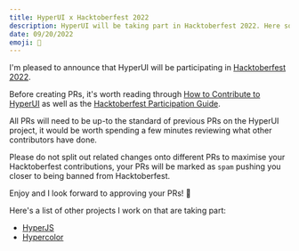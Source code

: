 ```yaml
---
title: HyperUI x Hacktoberfest 2022
description: HyperUI will be taking part in Hacktoberfest 2022. Here some handy links and notes to look at before starting.
date: 09/20/2022
emoji: 🎃
---
```


I'm pleased to announce that HyperUI will be participating in [Hacktoberfest 2022](https://hacktoberfest.com).

Before creating PRs, it's worth reading through [How to Contribute to HyperUI](/blog/how-to-contribute) as well as the [Hacktoberfest Participation Guide](https://hacktoberfest.com/participation/).

All PRs will need to be up-to the standard of previous PRs on the HyperUI project, it would be worth spending a few minutes reviewing what other contributors have done.

Please do not split out related changes onto different PRs to maximise your Hacktoberfest contributions, your PRs will be marked as `spam` pushing you closer to being banned from Hacktoberfest.

Enjoy and I look forward to approving your PRs! 🎃

Here's a list of other projects I work on that are taking part:

- [HyperJS](https://github.com/markmead/hyperjs)
- [Hypercolor](https://github.com/jordihales/hypercolor)
